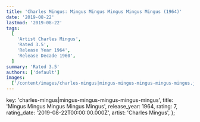 ```yaml
---
title: 'Charles Mingus: Mingus Mingus Mingus Mingus Mingus (1964)'
date: '2019-08-22'
lastmod: '2019-08-22'
tags:
  [
    'Artist Charles Mingus',
    'Rated 3.5',
    'Release Year 1964',
    'Release Decade 1960',
  ]
summary: 'Rated 3.5'
authors: ['default']
images:
  ['/content/images/charles-mingus|mingus-mingus-mingus-mingus-mingus.jpg']
---
```


  key: 'charles-mingus|mingus-mingus-mingus-mingus-mingus',
  title: 'Mingus Mingus Mingus Mingus Mingus',
  release_year: 1964,
  rating: 7,
  rating_date: '2019-08-22T00:00:00.000Z',
  artist: 'Charles Mingus',
};

<MusicRating data={data} />

